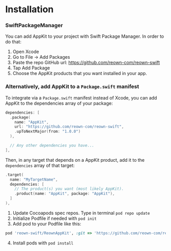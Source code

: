 
# Installation

<Tabs>
<TabItem value="spm" label="SPM">

### SwiftPackageManager

You can add AppKit to your project with Swift Package Manager. In order to do that:

1. Open Xcode
2. Go to File -> Add Packages
3. Paste the repo GitHub url: https://github.com/reown-com/reown-swift
4. Tap Add Package
5. Choose the AppKit products that you want installed in your app.

### Alternatively, add AppKit to a `Package.swift` manifest

To integrate via a `Package.swift` manifest instead of Xcode, you can add
AppKit to the dependencies array of your package:

```swift
dependencies: [
  .package(
    name: "AppKit",
    url: "https://github.com/reown-com/reown-swift",
    .upToNextMajor(from: "1.0.0")
  ),

  // Any other dependencies you have...
],
```

Then, in any target that depends on a AppKit product, add it to the `dependencies`
array of that target:

```swift
.target(
  name: "MyTargetName",
  dependencies: [
    // The product(s) you want (most likely AppKit).
    .product(name: "AppKit", package: "AppKit"),
  ]
),
```

</TabItem>
<TabItem value="cocoapods" label="Cocoapods">

1. Update Cocoapods spec repos. Type in terminal `pod repo update`
2. Initialize Podfile if needed with `pod init`
3. Add pod to your Podfile like this:

```ruby
pod 'reown-swift/ReownAppKit', :git => 'https://github.com/reown-com/reown-swift.git', :tag => '1.0.4'
```

4. Install pods with `pod install`

</TabItem>
</Tabs>
